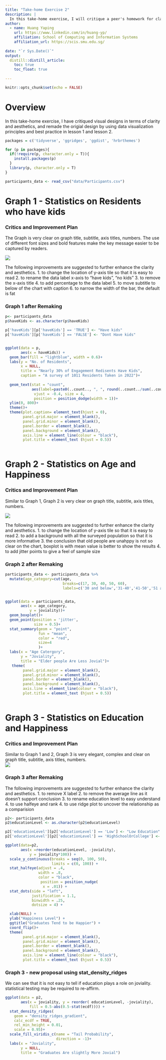 ```yaml
---
title: "Take-home Exercise 2"
description: |
  In this take-home exercise, I will critique a peer's homework for clarity and aesthetics. I will also remake the orginal design.
author:
  - name: Huang Yaping
    url: https://www.linkedin.com/in/huang-yp/
    affiliation: School of Computing and Information Systems
    affiliation_url: https://scis.smu.edu.sg/
   
date: "`r Sys.Date()`"
output: 
  distill::distill_article:
    toc: true
    toc_float: true
  
---
```


```r
knitr::opts_chunk$set(echo = FALSE)
```


# Overview

In this take-home exercise, I have critiqued visual designs in terms of clarity and aesthetics, and remade the origial design by using data visualization principles and best practice in lesson 1 and lesson 2. 


```r
packages = c('tidyverse', 'ggridges', 'ggdist', 'hrbrthemes')

for (p in packages){
  if(!require(p, character.only = T)){
    install.packages(p) 
  }
  library(p, character.only = T)
}

```


```r
participants_data <- read_csv("data/Participants.csv")

```

# Graph 1 - Statistics on Residents who have kids

### Critics and Improvement Plan

The Graph is very clear on graph title, subtitle, axis titles, numbers. The use of different font sizes and bold features make the key message easier to be captured by readers. 

![](image/pic1_th2.jpg)

The following improvements are suggested to further enhance the clarity and aesthetics.
1. to change the location of y-axis tile so that it is easy to read
2. to rename the data label x-axis to "have kids", "no kids" 
3. to remove the x-axis title 
4. to add percentage to the data label
5. to move subtitle to below of the chart with caption
6. to narrow the width of the bar, the default is fat

### Graph 1 after Remaking

```r

p<- participants_data
p$haveKids <- as.character(p$haveKids)

p['haveKids'][p['haveKids'] == 'TRUE'] <- "Have kids"
p['haveKids'][p['haveKids'] == 'FALSE'] <- "Dont Have kids"


ggplot(data = p, 
       aes(x = haveKids)) +
  geom_bar(fill = "lightblue", width = 0.6)+
  labs(y = "No. of Residents",
       x = NULL,
       title = "Nearly 30% of Engagement Redisents Have Kids",
       caption = "A survey of 1011 Residents Taken in 2022")+
  
  geom_text(stat = "count",
            aes(label=paste0(..count.., ", ", round(..count../sum(..count..)*100, 1), "%")),
             vjust = -0.4, size = 4,
             position = position_dodge(width = 1))+
  ylim(0, 800)+
  theme()+
  theme(plot.caption= element_text(hjust = 0),
        panel.grid.major = element_blank(), 
        panel.grid.minor = element_blank(),
        panel.border = element_blank(), 
        panel.background = element_blank(),
        axis.line = element_line(colour = "black"),
        plot.title = element_text (hjust = 0.5))
  
```

# Graph 2 - Statistics on Age and Happiness

### Critics and Improvement Plan

Similar to Graph 1, Graph 2 is very clear on graph title, subtitle, axis titles, numbers.

![](image/pic2_th2.jpg)

The following improvements are suggested to further enhance the clarity and aesthetics.
1. to change the location of y-axis tile so that it is easy to read
2. to add a background with all the surveyed population so that it is more informative 
3. the conclusion that old people are unahppy is not so clear on the chart, boxplot is with mean value is better to show the results
4. to add jitter points to give a feel of sample size


### Graph 2 after Remaking


```r
participants_data <- participants_data %>%
  mutate(age_category=cut(age, 
                          breaks=c(17, 30, 40, 50, 60),
                          labels=c('30 and below','31-40','41-50','51 and above')))


ggplot(data = participants_data,
       aes(x = age_category, 
           y = joviality))+
  geom_boxplot()+
  geom_point(position = 'jitter',
             size = 0.5)+
  stat_summary(geom = "point",
               fun = "mean",
               color = "red",
               size=4
               )+
  labs(x = "Age Catergory",
       y = "Joviality",
       title = "Elder people Are Less Jovial")+
   theme(
        panel.grid.major = element_blank(), 
        panel.grid.minor = element_blank(),
        panel.border = element_blank(), 
        panel.background = element_blank(),
        axis.line = element_line(colour = "black"),
        plot.title = element_text (hjust = 0.5))
 
```

# Graph 3 - Statistics on Education and Happiness

### Critics and Improvement Plan

Similar to Graph 1 and 2, Graph 3 is very elegant, complex and clear on graph title, subtitle, axis titles, numbers.  
![](image/pic3_th2.jpg)


### Graph 3 after Remaking


The following improvements are suggested to further enhance the clarity and aesthetics.
1. to remove X label
2. to remove the average line as it doesn't support conclusion
3. to rename education level to easy understand 
4. to use halfeye and rank
4. to use ridge plot to uncover the relationship as a comparision


```r

p2<- participants_data
p2$educationLevel <- as.character(p2$educationLevel)

p2['educationLevel'][p2['educationLevel'] == 'Low'] <- "Low Education"
p2['educationLevel'][p2['educationLevel'] == 'HighSchoolOrCollege'] <- "High School or College"
```

```r
ggplot(data=p2, 
       aes(x =reorder(educationLevel, -joviality),
           y = joviality*100)) +
  scale_y_continuous(breaks = seq(0, 100, 50), 
                     limits = c(0, 100)) + 
  stat_halfeye(adjust = .4, 
               width = .8, 
               color = "black",
                position = position_nudge(
                 x = .01)) + 
  stat_dots(side = "left", 
            justification = 1.1,
            binwidth = .25,
            dotsize = 4) +

  xlab(NULL) +
  ylab("Happiness Level") +
  ggtitle("Graduates Tend to be Happier") +
  coord_flip()+
  theme(
        panel.grid.major = element_blank(), 
        panel.grid.minor = element_blank(),
        panel.border = element_blank(), 
        panel.background = element_blank(),
        axis.line = element_line(colour = "black"),
        plot.title = element_text (hjust = 0.5))
```


### Graph 3 - new proposal using stat_density_ridges

We can see that it is not easy to tell if education plays a role on joviality. statistical testing may be required to re-affirm. 

```r
ggplot(data = p2,
       aes(x = joviality, y = reorder( educationLevel, -joviality),
           fill = 0.5-abs(0.5-stat(ecdf)))) +
  stat_density_ridges(
    geom = "density_ridges_gradient",
    calc_ecdf = TRUE,
    rel_min_height = 0.01,
    scale = 0.95)+
  scale_fill_viridis_c(name = "Tail Probability",
                       direction = -1)+
  labs(x = "Joviality",
       y = NULL, 
       title = "Graduates Are slightly More Jovial")
```





